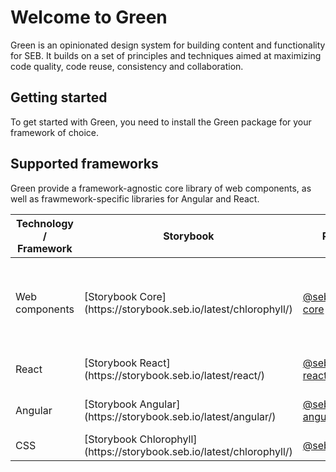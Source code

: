 
<Meta title="Introduction" />

# Welcome to Green

Green is an opinionated design system for building content and functionality for SEB.
It builds on a set of principles and techniques aimed at maximizing code quality, code reuse, consistency and collaboration.

## Getting started

To get started with Green, you need to install the Green package for your framework of choice.

## Supported frameworks

Green provide a framework-agnostic core library of web components, as well as frawmework-specific libraries for Angular and React.

<table>
<thead>
<tr>
<th>Technology / Framework</th>
<th>Storybook</th>
<th>Package name</th>
<th></th>
<th>Description</th>
</tr>
</thead>
<tbody>
<tr>
<td>Web components</td>
<td>[Storybook Core](https://storybook.seb.io/latest/chlorophyll/)</td>
<td><a href="https://github.com/seb-oss/green/tree/main/libs/core">@sebgroup/green-core</a></td>
<td><a href="https://github.com/seb-oss/green/tree/main/libs/core/CHANGELOG.md">Changelog</a></td>
<td>Web Component library built with <a href="https://lit.dev" rel="nofollow">Lit</a>. Can be used in any framework</td>
</tr>
<tr>
<td>React</td>
<td>[Storybook React](https://storybook.seb.io/latest/react/)</td>
<td><a href="https://github.com/seb-oss/green/tree/main/libs/react">@sebgroup/green-react</a></td>
<td><a href="https://github.com/seb-oss/green/tree/main/libs/react/CHANGELOG.md">Changelog</a></td>
<td>React component library</td>
</tr>
<tr>
<td>Angular</td>
<td>[Storybook Angular](https://storybook.seb.io/latest/angular/)</td>
<td><a href="https://github.com/seb-oss/green/tree/main/libs/angular">@sebgroup/green-angular</a></td>
<td><a href="https://github.com/seb-oss/green/tree/main/libs/angular/CHANGELOG.md">Changelog</a></td>
<td>Angular component library</td>
</tr>
<tr>
<td>CSS</td>
<td>[Storybook Chlorophyll](https://storybook.seb.io/latest/chlorophyll/)</td>
<td><a href="https://github.com/seb-oss/green/tree/main/libs/chlorophyll">@sebgroup/chlorophyll</a></td>
<td><a href="https://github.com/seb-oss/green/tree/main/libs/chlorophyll/CHANGELOG.md">Changelog</a></td>
<td>Styling framework</td>
</tr>
</tbody>
</table>
